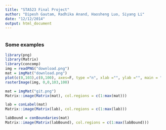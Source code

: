 ```yaml
---
title: "STA523 Final Project"
author: "Dipesh Gautam, Radhika Anand, Haosheng Luo, Siyang Li"
date: "12/12/2014"
output: html_document
---
```



```r

```


### Some examples
```r
library(png)
library(Matrix)
library(concomp)
img = readPNG("download.png")
mat = imgMat("download.png")
plot(c(0,103),c(0,100), axes=F, type ="n", xlab ="", ylab ="", main = "Original Image")
rasterImage(img, 0,0,103,100)

mat = imgMat("git.png")
Matrix::image(Matrix(mat), col.regions = c(1:max(mat)))

lab = conLabel(mat)
Matrix::image(Matrix(lab), col.regions = c(1:max(lab)))

labBound = conBoundaries(mat)
Matrix::image(Matrix(labBound), col.regions = c(1:max(labBound)))


```


